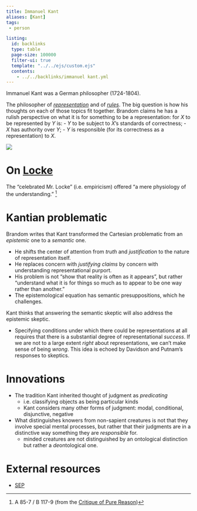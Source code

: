 ```yaml
---
title: Immanuel Kant
aliases: [Kant]
tags: 
 - person

listing:
  id: backlinks
  type: table
  page-size: 100000
  filter-ui: true
  template: "../../ejs/custom.ejs"
  contents:
    - ../../backlinks/immanuel kant.yml
---
```


Immanuel Kant was a German philosopher (1724-1804). 

The philosopher of *[representation](/docs/phil/Representation.html)* and of *[rules](/docs/phil/Rules.html)*. The big question is how his thoughts on each of those topics fit together. Brandom claims he has a rulish perspective on what it is for something to be a representation: for $X$ to be represented by $Y$ is: 
- $Y$ to be subject to $X$'s standards of correctness; 
- $X$ has authority over $Y$; 
- $Y$ is responsible (for its correctness as a representation) to $X$.

![](/images/headshots/kant.jpeg)


# On [Locke](/docs/phil/John Locke.html)
The "celebrated Mr. Locke" (i.e. empiricism) offered "a mere physiology of the 
understanding." [^1]

# Kantian problematic

Brandom writes that Kant transformed the Cartesian problematic from an *epistemic* one to a 
*semantic* one.

- He shifts the center of attention from *truth* and *justification* to the 
  nature of representation itself.
- He replaces concern with *justifying claims* by concern with understanding 
  representational purport.
- His problem is not "show that reality is often as it appears", but rather 
  "understand what it is for things so much as to appear to be one way rather 
  than another."
- The epistemological equation has semantic presuppositions, which he challenges.

Kant thinks that answering the semantic skeptic will also address the epistemic 
skeptic.

- Specifying conditions under which there could be representations at all requires
  that there is a substantial degree of representational *success*. If we are not
  to a large extent *right* about representations, we can't make sense of being
  *wrong*. This idea is echoed by Davidson and Putnam's responses to skeptics.

# Innovations
- The tradition Kant inherited thought of judgment as *predicating*
    - i.e. classifying objects as being particular kinds
    - Kant considers many other forms of judgment: modal, conditional, disjunctive, negative
- What distinguishes knowers from non-sapient creatures is not that they involve special
  mental processes, but rather that their judgments are in a distinctive way something
  they are *responsible* for.
     - minded creatures are not distinguished by an ontological distinction but rather
       a *de*ontological one.
       
[^1]: A 85-7 / B 117-9 (from the [Critique of Pure Reason](/docs/phil/Critique of Pure Reason.html))

# External resources
- [SEP](https://plato.stanford.edu/entries/kant/)